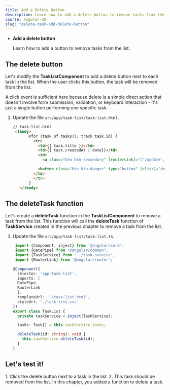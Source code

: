 ```yaml
---
title: Add a Delete Button
description: Learn how to add a delete button to remove tasks from the list.
course: angular-20
slug: "delete-task-add-delete-button"
---
```



<NotificationCard state="objective" title="Chapter Objectives">
  <ul className="list-disc pl-4 space-y-2">
    <li>
      <strong>Add a delete button</strong>
      <p>Learn how to add a button to remove tasks from the list.</p>
    </li>
  </ul>
</NotificationCard>

## The delete button

Let's modify the **TaskListComponent** to add a delete button next to each task in the list.
When the user clicks this button, the task will be removed from the list.

A click event is sufficient here because delete is a simple direct action that doesn't involve form submission, validation, or keyboard interaction - it's just a single button performing one specific task.

<Steps>

1. Update the file `src/app/task-list/task-list.html`.

   ```html ins={"Add a delete button": 9-10}
   // task-list.html
    <tbody>
          @for (task of tasks(); track task.id) {
            <tr>
              <td>{{ task.title }}</td>
              <td>{{ task.createdAt | date}}</td>
              <td>
                <a class="btn btn-secondary" [routerLink]="['/update', task.id]">Update</a>

              <button class="btn btn-danger" type="button" (click)="deleteTask(task.id)">Delete</button>
            </td>
            </tr>
          }
      </tbody>
   ```

</Steps>

## The deleteTask function

Let's create a **deleteTask** function in the **TaskListComponent** to remove a task from the list.
This function will call the **deleteTask** function of **TaskService** created in the previous chapter to remove a task from the list.

<Steps>

1. Update the file `src/app/task-list/task-list.ts`.

   ```typescript ins={"Add the deleteTask function and call deleteTask from TaskService": 19-22}
    import {Component, inject} from '@angular/core';
    import {DatePipe} from "@angular/common";
    import {TaskService} from '../task-service';
    import {RouterLink} from '@angular/router';

   @Component({
     selector: 'app-task-list',
     imports: [
     DatePipe,
     RouterLink
     ],
     templateUrl: './task-list.html',
     styleUrl: './task-list.css'
   })
   export class TaskList {
     private taskService = inject(TaskService);

     tasks: Task[] = this.taskService.tasks;

     deleteTask(id: string): void {
       this.taskService.deleteTask(id);
     }
   }
   ```

</Steps>

## Let's test it!

<Steps>
  1. Click the delete button next to a task in the list. 2. This task should be
  removed from the list.
</Steps>

<NotificationCard state="success" title="What you've learned">
  In this chapter, you added a function to delete a task.
</NotificationCard>
